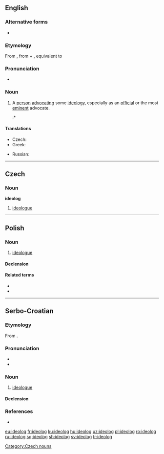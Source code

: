 ==English==

===Alternative forms===
* {{l|en|ideologue}}

===Etymology===
From {{etyl|fr|en}} {{m|fr|idéologue}}, from {{etyl|grc|en}} {{m|grc|ἰδέα||notion, pattern}} + {{m|grc|-λόγος||one who speaks (in a certain manner)}}, equivalent to {{suffix|idea|log|lang=en}}

===Pronunciation===
* {{a|US}} {{IPA|/ˈaɪ.di.əl.ɑɡ/|/ˈɪ.di.əl.ɑɡ/|lang=en}}

===Noun===
{{en-noun}}

# A [[person]] [[advocate|advocating]] some [[ideology]], especially as an [[official]] or the most [[eminent]] advocate.
#:* {{quote-book
|year=2007
|year_published=
|edition=
|editor=Congress
|author=
|title=Congressional Record, V. 149, Pt. 13, July 8, 2003 to July 16, 2003
|chapter=
|url=http://books.google.com/books?id=JJC7zJ5o8ioC&pg=PA17238&dq=%22ideolog%22&hl=en&sa=X&ei=o7WIT_6fIZTrtgfY_6C4CQ&redir_esc=y#v=onepage&q=%22ideolog%22&f=false
|genre=
|publisher=Government Printing Office
|isbn=
|page=17238
|passage=That is the core of his beliefs in terms of takings. So he is an '''ideolog'''. He does not have the temperament for the bench.
}}

====Translations====
{{trans-top|advocate of a particular ideology}}
* Czech: {{t|cs|ideolog|m}}
* Greek: {{t+|el|ιδεολόγος|m}}
{{trans-mid}}
* Russian: {{t+|ru|идео́лог|sc=Armn}}
{{trans-bottom}}

----

==Czech==

===Noun===
'''ideolog''' {{g|m}}

# [[ideologue]]

[[Category:Czech nouns]]

----

==Polish==

===Noun===
{{pl-noun|m-pr}}

# [[ideologue]]

====Declension====
{{pl-decl-noun-m-pr}}

====Related terms====
* {{l|pl|ideologiczny}}
* {{l|pl|ideologia}}

----

==Serbo-Croatian==

===Etymology===
From {{m|sh|ideològija}}.

===Pronunciation===
* {{IPA|/ideǒloɡ/|lang=sh}}
* {{hyphenation|i|de|o|log|lang=sh}}

===Noun===
{{sh-noun|g=m|head=ideòlog|r|идеолог|идео̀лог}}

# [[ideologue]]

====Declension====
{{sh-decl-noun
|ideòlog|ideòlozi
|ideologa|ideologa
|ideologu|ideolozima
|ideologa|ideologe
|ideolože|ideolozi
|ideologu|ideolozima
|ideologom|ideolozima
}}

===References===
* {{R:sh:HJP|fVtiWhg%3D}}

[[eu:ideolog]]
[[fr:ideolog]]
[[ku:ideolog]]
[[hu:ideolog]]
[[uz:ideolog]]
[[pl:ideolog]]
[[ro:ideolog]]
[[ru:ideolog]]
[[sq:ideolog]]
[[sh:ideolog]]
[[sv:ideolog]]
[[tr:ideolog]]